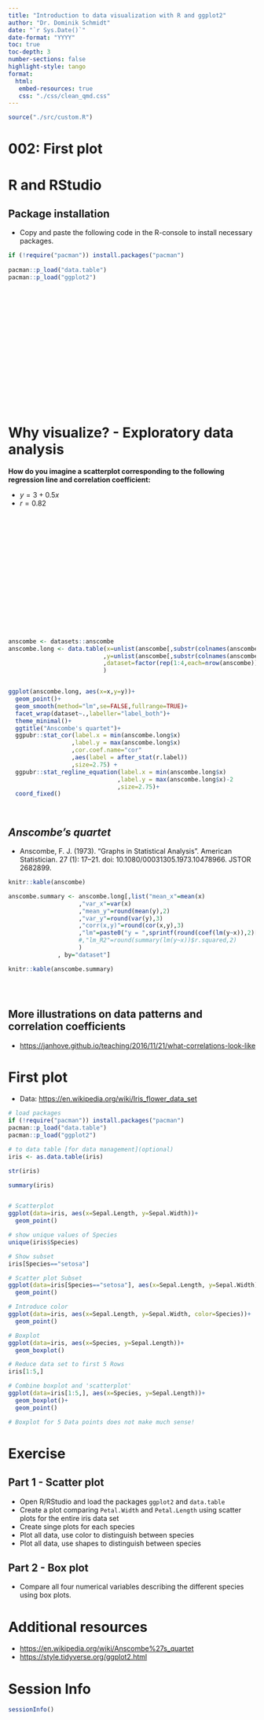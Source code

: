 ```yaml
---
title: "Introduction to data visualization with R and ggplot2"
author: "Dr. Dominik Schmidt"
date: "`r Sys.Date()`"
date-format: "YYYY"
toc: true
toc-depth: 3
number-sections: false
highlight-style: tango
format: 
  html:
   embed-resources: true
   css: "./css/clean_qmd.css"
---
```

```r

source("./src/custom.R")

```


# 002: First plot


# R and RStudio

## Package installation

- Copy and paste the following code in the R-console to install necessary packages.


```r

if (!require("pacman")) install.packages("pacman")
	
pacman::p_load("data.table")
pacman::p_load("ggplot2")


```



<br><br><br><br><br><br><br><br><br><br><br><br><br><br>

# Why visualize?  - Exploratory data analysis


**How do you imagine a scatterplot corresponding to the following regression line and correlation coefficient:**

-  $y = 3 + 0.5x$ 
-  $r=0.82$	 




<br><br><br><br><br><br><br><br><br><br><br><br><br><br>




```r

anscombe <- datasets::anscombe
anscombe.long <- data.table(x=unlist(anscombe[,substr(colnames(anscombe),1,1)=="x"])
                           ,y=unlist(anscombe[,substr(colnames(anscombe),1,1)=="y"])
                           ,dataset=factor(rep(1:4,each=nrow(anscombe)))
                           )


ggplot(anscombe.long, aes(x=x,y=y))+
  geom_point()+
  geom_smooth(method="lm",se=FALSE,fullrange=TRUE)+
  facet_wrap(dataset~.,labeller="label_both")+
  theme_minimal()+
  ggtitle("Anscombe's quartet")+
  ggpubr::stat_cor(label.x = min(anscombe.long$x)
                  ,label.y = max(anscombe.long$x)
                  ,cor.coef.name="cor"
                  ,aes(label = after_stat(r.label))
                  ,size=2.75) +
  ggpubr::stat_regline_equation(label.x = min(anscombe.long$x)
                               ,label.y = max(anscombe.long$x)-2
                               ,size=2.75)+
  coord_fixed()




```

## *Anscombe's quartet* 

- Anscombe, F. J. (1973). "Graphs in Statistical Analysis". American Statistician. 27 (1): 17–21. doi: 10.1080/00031305.1973.10478966. JSTOR 2682899.

```r

knitr::kable(anscombe)

anscombe.summary <- anscombe.long[,list("mean_x"=mean(x)
                    ,"var_x"=var(x)
                    ,"mean_y"=round(mean(y),2)
                    ,"var_y"=round(var(y),3)
                    ,"corr(x,y)"=round(cor(x,y),3)
                    ,"lm"=paste0("y = ",sprintf(round(coef(lm(y~x)),2)[1],fmt="%1.2f")," + ",sprintf(round(coef(lm(y~x)),3)[2],fmt="%1.3f"),"x")
                    #,"lm_R2"=round(summary(lm(y~x))$r.squared,2)
                    )
              , by="dataset"]

knitr::kable(anscombe.summary)





```


## More illustrations on data patterns and correlation coefficients

- <https://janhove.github.io/teaching/2016/11/21/what-correlations-look-like>





# First plot

- Data: <https://en.wikipedia.org/wiki/Iris_flower_data_set>


```r
# load packages
if (!require("pacman")) install.packages("pacman")
pacman::p_load("data.table")
pacman::p_load("ggplot2")

# to data table [for data management](optional)
iris <- as.data.table(iris)

str(iris)

summary(iris)


# Scatterplot
ggplot(data=iris, aes(x=Sepal.Length, y=Sepal.Width))+
  geom_point()

# show unique values of Species
unique(iris$Species)

# Show subset
iris[Species=="setosa"]

# Scatter plot Subset
ggplot(data=iris[Species=="setosa"], aes(x=Sepal.Length, y=Sepal.Width))+
  geom_point()

# Introduce color
ggplot(data=iris, aes(x=Sepal.Length, y=Sepal.Width, color=Species))+
  geom_point()

# Boxplot
ggplot(data=iris, aes(x=Species, y=Sepal.Length))+
  geom_boxplot()  

# Reduce data set to first 5 Rows
iris[1:5,]

# Combine boxplot and 'scatterplot'
ggplot(data=iris[1:5,], aes(x=Species, y=Sepal.Length))+
  geom_boxplot()+
  geom_point()

# Boxplot for 5 Data points does not make much sense!

```



# Exercise 

## Part 1 - Scatter plot

- Open R/RStudio and load the packages `ggplot2` and `data.table`
- Create a plot comparing `Petal.Width` and `Petal.Length` using scatter plots for the entire iris data set 
- Create singe plots for each species
- Plot all data, use color to distinguish between species 
- Plot all data, use shapes to distinguish between species

## Part 2 - Box plot

- Compare all four numerical variables describing the different species using box plots.





# Additional resources

- <https://en.wikipedia.org/wiki/Anscombe%27s_quartet>
- <https://style.tidyverse.org/ggplot2.html>

#  Session Info

```r

sessionInfo()

```
